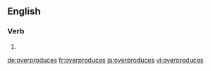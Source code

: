 ==English==

===Verb===
{{head|en|verb form}}

# {{en-third-person singular of|overproduce}}

[[de:overproduces]]
[[fr:overproduces]]
[[ja:overproduces]]
[[vi:overproduces]]